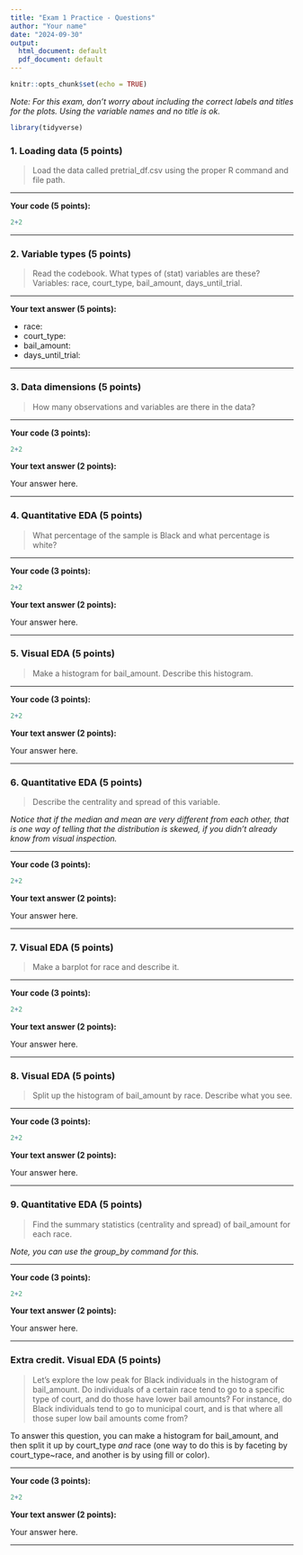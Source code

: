 ```yaml
---
title: "Exam 1 Practice - Questions"
author: "Your name"
date: "2024-09-30"
output:
  html_document: default
  pdf_document: default
---
```


```r
knitr::opts_chunk$set(echo = TRUE)
```

*Note: For this exam, don't worry about including the correct labels and titles for the plots. Using the variable names and no title is ok.*

```r
library(tidyverse)
```

### 1. Loading data (5 points)

> Load the data called pretrial_df.csv using the proper R command and file path.

---

**Your code (5 points):** 

```r
2+2
```



---


### 2. Variable types (5 points)

> Read the codebook. What types of (stat) variables are these? Variables: race, court_type, bail_amount, days_until_trial.

---


**Your text answer (5 points):**

- race: 
- court_type: 
- bail_amount: 
- days_until_trial: 


---





### 3. Data dimensions (5 points)

> How many observations and variables are there in the data? 

---

**Your code (3 points):**

```r
2+2
```

**Your text answer (2 points):**

Your answer here.



---





### 4. Quantitative EDA (5 points)

> What percentage of the sample is Black and what percentage is white?

---

**Your code (3 points):**

```r
2+2
```

**Your text answer (2 points):**

Your answer here.


---




### 5. Visual EDA (5 points)

> Make a histogram for bail_amount. Describe this histogram.

---

**Your code (3 points):**

```r
2+2
```

**Your text answer (2 points):**

Your answer here.




---

### 6. Quantitative EDA (5 points) 

> Describe the centrality and spread of this variable. 

*Notice that if the median and mean are very different from each other, that is one way of telling that the distribution is skewed, if you didn't already know from visual inspection.*

---


**Your code (3 points):**

```r
2+2
```


**Your text answer (2 points):**

Your answer here.


---


### 7. Visual EDA (5 points) 


> Make a barplot for race and describe it.

---

**Your code (3 points):**

```r
2+2
```

**Your text answer (2 points):**

Your answer here.


---




### 8. Visual EDA (5 points)

> Split up the histogram of bail_amount by race. Describe what you see.

---


**Your code (3 points):**

```r
2+2
```


**Your text answer (2 points):**

Your answer here.


---


### 9. Quantitative EDA (5 points)

> Find the summary statistics (centrality and spread) of bail_amount for each race. 

*Note, you can use the group_by command for this.*


---


**Your code (3 points):**
```r
2+2
```

**Your text answer (2 points):**

Your answer here.

---



### Extra credit. Visual EDA (5 points)

> Let's explore the low peak for Black individuals in the histogram of bail_amount. Do individuals of a certain race tend to go to a specific type of court, and do those have lower bail amounts? For instance, do Black individuals tend to go to municipal court, and is that where all those super low bail amounts come from? 

To answer this question, you can make a histogram for bail_amount, and then split it up by court_type *and* race (one way to do this is by faceting by court_type~race, and another is by using fill or color).

---


**Your code (3 points):**

```r
2+2
```

**Your text answer (2 points):**

Your answer here.

---
